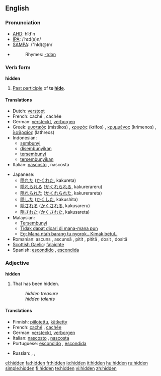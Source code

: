 ==English==

===Pronunciation===
*[[AHD]]: hĭd'n
*[[IPA]]: /ˈhɪd(ə)n/
*[[SAMPA]]: /"hId(@)n/
*{{audio|en-us-hidden.ogg|Audio (US)}}
*:Rhymes: [[Rhymes:English:-ɪdən|-ɪdən]]

===Verb form===
'''hidden'''

# [[Past participle]] of '''to [[hide]]'''.

====Translations====
{{top}}
*Dutch: [[verstopt]]
*French: caché {{m}}, cachée {{f}}
*German: [[versteckt]], [[verborgen]]
*Greek: [[μυστικός]] (mistikos) {{m}}, [[κρυφός]] (krifos) {{m}}, [[κρυμμένος]] (krimenos) {{m}}, [[λαθραίος]] (lathreos) {{m}}
*Indonesian:
** [[sembunyi]]
** [[sembunyi|disembunyikan]]
** [[sembunyi|tersembunyi]]
** [[sembunyi|tersembunyikan]]
*Italian: [[nascosto]] {{m}}, nascosta {{f}}
{{mid}}
*Japanese:
** [[隠れた]] ([[かくれた]], kakureta)
** [[隠れられる]] ([[かくれられる]], kakurerareru)
** [[隠れられた]] ([[かくれられた]], kakurerareta)
** [[隠した]] ([[かくした]], kakushita)
** [[隠される]] ([[かくされる]], kakusareru)
** [[隠された]] ([[かくされた]], kakusareta)
*Malaysian:
** [[Tersembunyi]]
** [[Tidak dapat dicari di mana-mana pun]]
** [[Eg: Mana ntah barang tu nyorok.. Kimak betul..]]
*Romanian: ascuns {{m}}, ascunsă {{f}}, pitit {{m}}, pitită {{f}}, dosit {{m}}, dosită {{f}}
*[[Scottish Gaelic]]: [[falaichte]]
*Spanish: [[escondido]] {{m}}, [[escondida]] {{f}}
{{bottom}}

===Adjective===
'''hidden'''

# That has been hidden.
#:''hidden treasure''
#:''hidden talents''

====Translations====
{{trans-top|That has been hidden}}
*Finnish: [[piilotettu]], [[kätketty]]
*French: [[caché]] {{m}}, [[cachée]] {{f}}
*German: [[versteckt]], [[verborgen]]
*Italian: [[nascosto]] {{m}}, [[nascosta]] {{f}}
*Portuguese: [[escondido]] {{m}}, [[escondida]] {{f}}
{{trans-mid}}
*Russian: {{t|ru|спрятанный|tr=spr'átannyj}}, {{t|ru|скрытый|tr=skrýtyj}}, {{t|ru|потаённый|tr=potajónnyj}}
{{trans-bottom}}

[[el:hidden]]
[[fa:hidden]]
[[fr:hidden]]
[[io:hidden]]
[[it:hidden]]
[[hu:hidden]]
[[ru:hidden]]
[[simple:hidden]]
[[fi:hidden]]
[[te:hidden]]
[[vi:hidden]]
[[zh:hidden]]